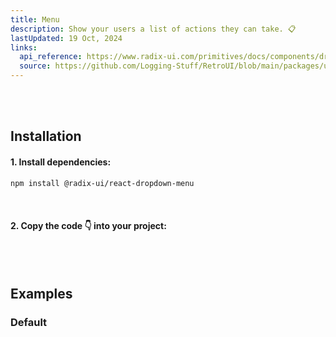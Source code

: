 ```yaml
---
title: Menu
description: Show your users a list of actions they can take. 📋
lastUpdated: 19 Oct, 2024
links:
  api_reference: https://www.radix-ui.com/primitives/docs/components/dropdown-menu#api-reference
  source: https://github.com/Logging-Stuff/RetroUI/blob/main/packages/ui/Menu/Menu.tsx
---
```


<ComponentShowcase name="menu-style-default" />
<br />
<br />

## Installation

#### 1. Install dependencies:

```sh
npm install @radix-ui/react-dropdown-menu
```

<br />

#### 2. Copy the code 👇 into your project:

<ComponentSource name="menu" />

<br />
<br />

## Examples

### Default

<ComponentShowcase name="menu-style-default" />
